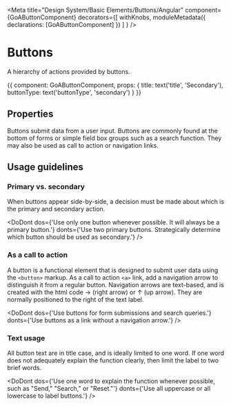 

<Meta title="Design System/Basic Elements/Buttons/Angular"
  component={GoAButtonComponent}
  decorators={[
        withKnobs,
        moduleMetadata({ declarations: [GoAButtonComponent] })
    ]
} />

# Buttons

A hierarchy of actions provided by buttons.

<Preview>
  <Story name="Variants" height={100} parameters={
    {
      design: {
        specUrl: 'https://xd.adobe.com/spec/75ca41d4-040c-4b1d-6ff9-0430b7119cf0-03fb/screen/ea24fb1f-4b15-495f-8fe6-603d1ac538a4/Buttons',
        reviewUrl: 'https://xd.adobe.com/view/75ca41d4-040c-4b1d-6ff9-0430b7119cf0-03fb/'
      }
    }
  }>
    {{
        component: GoAButtonComponent,
        props: {
            title: text('title', 'Secondary'),
            buttonType: text('buttonType', 'secondary')
        }
    }}
  </Story>
</Preview>

## Properties
Buttons submit data from a user input. Buttons are commonly found at the bottom of forms or simple 
field box groups such as a search function. They may also be used as call to action or navigation 
links.

## Usage guidelines
### Primary vs. secondary
When buttons appear side-by-side, a decision must be made about which is the primary and secondary 
action.

<DoDont
  dos={'Use only one button whenever possible. It will always be a primary button.'}
  donts={'Use two primary buttons. Strategically determine which button should be used as secondary.'}
/>

### As a call to action
A button is a functional element that is designed to submit user data using the `<button>` markup. As a call to action `<a>` link, add a navigation arrow to distinguish it from a regular button. Navigation arrows are text-based, and is created with the html code &rarr; (right arrow) or &uarr; (up arrow). They are normally positioned to the right of the text label.

<DoDont
  dos={'Use buttons for form submissions and search queries.'}
  donts={'Use buttons as a link without a navigation arrow.'}
/>

### Text usage
All button text are in title case, and is ideally limited to one word. If one word does not adequately explain the function clearly, then limit the label to two brief words.

<DoDont
  dos={'Use one word to explain the function whenever possible, such as "Send," "Search," or "Reset."'}
  donts={'Use all uppercase or all lowercase to label buttons.'}
/>


